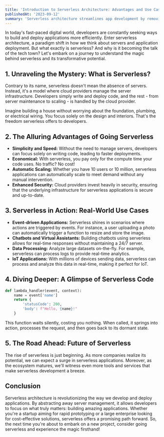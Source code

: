 ```yaml
---
title: 'Introduction to Serverless Architecture: Advantages and Use Cases'
publishedAt: '2023-09-12'
summary: 'Serverless architecture streamlines app development by removing server management, reducing costs, and supporting various applications.'
---
```


In today's fast-paced digital world, developers are constantly seeking ways to build and deploy applications more efficiently. Enter serverless architecture, a paradigm shift in how we think about servers and application deployment. But what exactly is serverless? And why is it becoming the talk of the tech town? Let's embark on a journey to understand the magic behind serverless and its transformative potential.

## 1. Unraveling the Mystery: What is Serverless?

Contrary to its name, serverless doesn't mean the absence of servers. Instead, it's a model where cloud providers manage the server infrastructure. Developers simply write and deploy code, and the rest - from server maintenance to scaling - is handled by the cloud provider.

Imagine building a house without worrying about the foundation, plumbing, or electrical wiring. You focus solely on the design and interiors. That's the freedom serverless offers to developers.

## 2. The Alluring Advantages of Going Serverless

- **Simplicity and Speed:** Without the need to manage servers, developers can focus solely on writing code, leading to faster deployments.
- **Economical:** With serverless, you pay only for the compute time your code uses. No traffic? No cost!
- **Automatic Scaling:** Whether you have 10 users or 10 million, serverless applications can automatically scale to meet demand without any manual intervention.
- **Enhanced Security:** Cloud providers invest heavily in security, ensuring that the underlying infrastructure for serverless applications is secure and up-to-date.

## 3. Serverless in Action: Real-World Use Cases

- **Event-driven Applications:** Serverless shines in scenarios where actions are triggered by events. For instance, a user uploading a photo can automatically trigger a function to resize and store the image.
- **Chatbots and Virtual Assistants:** Building chatbots using serverless allows for real-time responses without maintaining a 24/7 server.
- **Data Processing:** Analyze large datasets on-the-fly. For example, serverless can process logs to provide real-time analytics.
- **IoT Applications:** With millions of devices sending data, serverless can process and analyze this data in real-time, making it perfect for IoT.

## 4. Diving Deeper: A Glimpse of Serverless Code

```python
def lambda_handler(event, context):
    name = event['name']
    return {
        'statusCode': 200,
        'body': f"Hello, {name}!"
    }
```

This function waits silently, costing you nothing. When called, it springs into action, processes the request, and then goes back to its dormant state.

## 5. The Road Ahead: Future of Serverless

The rise of serverless is just beginning. As more companies realize its potential, we can expect a surge in serverless applications. Moreover, as the ecosystem matures, we'll witness even more tools and services that make serverless development a breeze.

## Conclusion

Serverless architecture is revolutionizing the way we develop and deploy applications. By abstracting away server management, it allows developers to focus on what truly matters: building amazing applications. Whether you're a startup aiming for rapid prototyping or a large enterprise looking for cost-effective solutions, serverless offers a promising path forward. So, the next time you're about to embark on a new project, consider going serverless and experience the magic firsthand!
